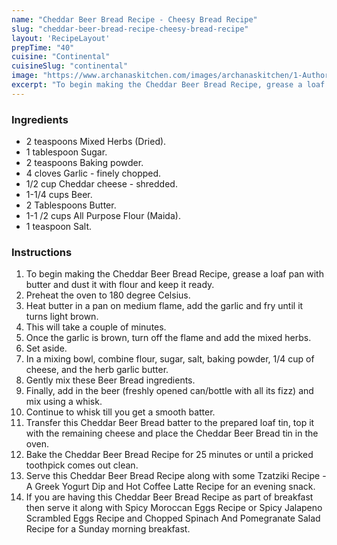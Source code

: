 ---
name: "Cheddar Beer Bread Recipe - Cheesy Bread Recipe"
slug: "cheddar-beer-bread-recipe-cheesy-bread-recipe"
layout: 'RecipeLayout'
prepTime: "40"
cuisine: "Continental"
cuisineSlug: "continental"
image: "https://www.archanaskitchen.com/images/archanaskitchen/1-Author/sneha-archanaskitchen.com/Beer_and_Cheddar_Cheese_Quick_Bread_Recipe_.jpg"
excerpt: "To begin making the Cheddar Beer Bread Recipe, grease a loaf pan with butter and dust it with flour and keep it ready"
---

### Ingredients

- 2 teaspoons Mixed Herbs (Dried).
- 1 tablespoon Sugar.
- 2 teaspoons Baking powder.
- 4 cloves Garlic - finely chopped.
- 1/2 cup Cheddar cheese - shredded.
- 1-1/4 cups Beer.
- 2 Tablespoons Butter.
- 1-1 /2 cups All Purpose Flour (Maida).
- 1 teaspoon Salt.

### Instructions

1. To begin making the Cheddar Beer Bread Recipe, grease a loaf pan with butter and dust it with flour and keep it ready.
1. Preheat the oven to 180 degree Celsius.
1. Heat butter in a pan on medium flame, add the garlic and fry until it turns light brown.
1. This will take a couple of minutes.
1. Once the garlic is brown, turn off the flame and add the mixed herbs.
1. Set aside.
1. In a mixing bowl, combine flour, sugar, salt, baking powder, 1/4 cup of cheese, and the herb garlic butter.
1. Gently mix these Beer Bread ingredients.
1. Finally, add in the beer (freshly opened can/bottle with all its fizz) and mix using a whisk.
1. Continue to whisk till you get a smooth batter.
1. Transfer this Cheddar Beer Bread batter to the prepared loaf tin, top it with the remaining cheese and place the Cheddar Beer Bread tin in the oven.
1. Bake the Cheddar Beer Bread Recipe for 25 minutes or until a pricked toothpick comes out clean.
1. Serve this Cheddar Beer Bread Recipe along with some Tzatziki Recipe - A Greek Yogurt Dip and Hot Coffee Latte Recipe for an evening snack.
1. If you are having this Cheddar Beer Bread Recipe as part of breakfast then serve it along with Spicy Moroccan Eggs Recipe or Spicy Jalapeno Scrambled Eggs Recipe and Chopped Spinach And Pomegranate Salad Recipe for a Sunday morning breakfast.
